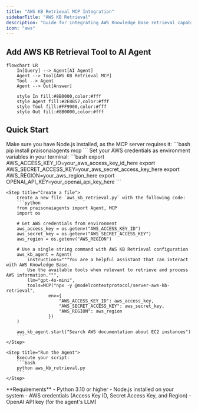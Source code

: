 ```yaml
---
title: "AWS KB Retrieval MCP Integration"
sidebarTitle: "AWS KB Retrieval"
description: "Guide for integrating AWS Knowledge Base retrieval capabilities with PraisonAI agents using MCP"
icon: "aws"
---
```


## Add AWS KB Retrieval Tool to AI Agent

```mermaid
flowchart LR
    In[Query] --> Agent[AI Agent]
    Agent --> Tool[AWS KB Retrieval MCP]
    Tool --> Agent
    Agent --> Out[Answer]
    
    style In fill:#8B0000,color:#fff
    style Agent fill:#2E8B57,color:#fff
    style Tool fill:#FF9900,color:#fff
    style Out fill:#8B0000,color:#fff
```

## Quick Start

<Steps>
    <Step title="Install Dependencies">
        Make sure you have Node.js installed, as the MCP server requires it:
        ```bash
        pip install praisonaiagents mcp
        ```
    </Step>
    <Step title="Set API Keys">
        Set your AWS credentials as environment variables in your terminal:
        ```bash
        export AWS_ACCESS_KEY_ID=your_aws_access_key_id_here
        export AWS_SECRET_ACCESS_KEY=your_aws_secret_access_key_here
        export AWS_REGION=your_aws_region_here
        export OPENAI_API_KEY=your_openai_api_key_here
        ```
    </Step>

    <Step title="Create a file">
        Create a new file `aws_kb_retrieval.py` with the following code:
        ```python
        from praisonaiagents import Agent, MCP
        import os

        # Get AWS credentials from environment
        aws_access_key = os.getenv("AWS_ACCESS_KEY_ID")
        aws_secret_key = os.getenv("AWS_SECRET_ACCESS_KEY")
        aws_region = os.getenv("AWS_REGION")

        # Use a single string command with AWS KB Retrieval configuration
        aws_kb_agent = Agent(
            instructions="""You are a helpful assistant that can interact with AWS Knowledge Base.
            Use the available tools when relevant to retrieve and process AWS information.""",
            llm="gpt-4o-mini",
            tools=MCP("npx -y @modelcontextprotocol/server-aws-kb-retrieval",
                    env={
                        "AWS_ACCESS_KEY_ID": aws_access_key,
                        "AWS_SECRET_ACCESS_KEY": aws_secret_key,
                        "AWS_REGION": aws_region
                    })
        )

        aws_kb_agent.start("Search AWS documentation about EC2 instances")
        ```
    </Step>

    <Step title="Run the Agent">
        Execute your script:
        ```bash
        python aws_kb_retrieval.py
        ```
    </Step>
</Steps>

<Note>
  **Requirements**
  - Python 3.10 or higher
  - Node.js installed on your system
  - AWS credentials (Access Key ID, Secret Access Key, and Region)
  - OpenAI API key (for the agent's LLM)
</Note>
